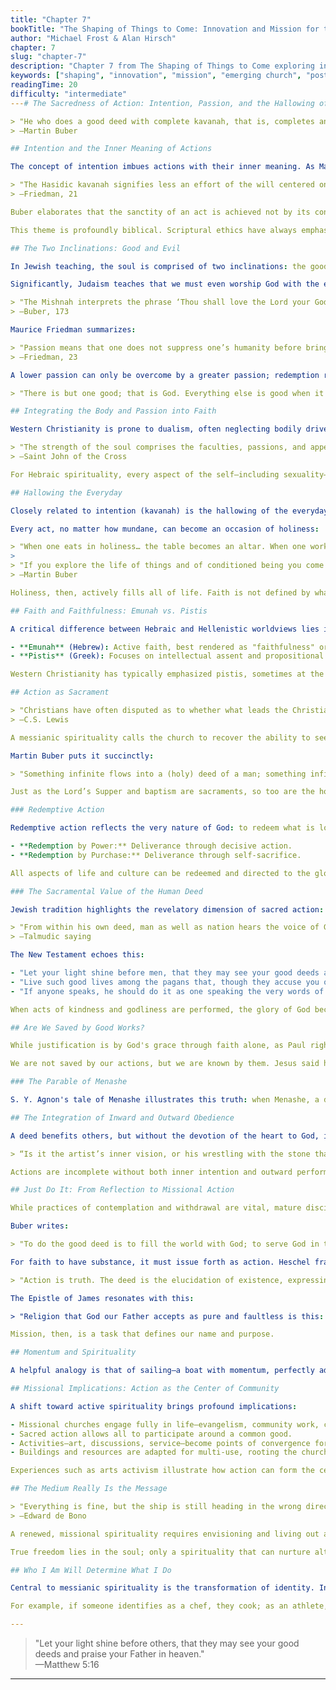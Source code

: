 ```yaml
---
title: "Chapter 7"
bookTitle: "The Shaping of Things to Come: Innovation and Mission for the 21st-Century Church"
author: "Michael Frost & Alan Hirsch"
chapter: 7
slug: "chapter-7"
description: "Chapter 7 from The Shaping of Things to Come exploring innovation and mission for the 21st-century church."
keywords: ["shaping", "innovation", "mission", "emerging church", "postmodern"]
readingTime: 20
difficulty: "intermediate"
---# The Sacredness of Action: Intention, Passion, and the Hallowing of the Everyday

> "He who does a good deed with complete kavanah, that is, completes an act in such a way that his whole existence is gathered in it and directed in it towards God, he works on the redemption of the world, on its conquest for God."  
> —Martin Buber

## Intention and the Inner Meaning of Actions

The concept of intention imbues actions with their inner meaning. As Maurice Friedman observes in his definitive biography of Martin Buber, kavanah (in its Kabbalistic form) represents the deliberate concentration of will—an inner attitude which is more effective than the particular nature of the action being performed. In its Hasidic development, kavanah shifts from magical intention to a general consecration, a dedication people bring to all their actions:

> "The Hasidic kavanah signifies less an effort of the will centered on the attainment of a definite end than the purposeful direction of the whole being in accordance with some feeling springing up in the depths of one's nature. Without kavanah, no service of God has any value, for right (moral) action is dependent on the intensity of inner religious feeling. Thus Hasidism does not recognize any division between religion and ethics, nor is its ethics limited to any prescribed and peculiar action."  
> —Friedman, 21

Buber elaborates that the sanctity of an act is achieved not by its content, but by the God-oriented intent behind it. Every passion can be transformed into virtue; every inclination is a potential "vehicle of God." It is the intensity and direction of the soul which makes a deed holy.

This theme is profoundly biblical. Scriptural ethics have always emphasized motive and intentionality. Yet, too often, we have lacked the theological framework to appreciate how our everyday actions can participate in redemption.

## The Two Inclinations: Good and Evil

In Jewish teaching, the soul is comprised of two inclinations: the good inclination (yetzer hatov) and the evil inclination (yetzer hara). The good inclination leads us toward God, channeling the directed forces of the soul. The evil inclination, however, is simply passion left undirected—not inherently evil, but dangerous if not oriented toward God.

Significantly, Judaism teaches that we must even worship God with the evil inclination:

> "The Mishnah interprets the phrase ‘Thou shall love the Lord your God with all thy heart’ to mean with both your inclinations, the ‘good’ and the ‘evil’; that is, with and by your decision, so that the ardor of passion is converted and enters into the unified deed with all its strength. For no inclination is evil in itself; it is made evil by man when he surrenders to it instead of controlling it."  
> —Buber, 173

Maurice Friedman summarizes:

> "Passion means that one does not suppress one’s humanity before bringing oneself into relation with others, but, on the contrary, directs one’s ‘evil’ urge into that relationship in such a way that, without losing its force, it ceases to be evil."  
> —Friedman, 23

A lower passion can only be overcome by a greater passion; redemption requires holy passion. As C.S. Lewis notes in *The Great Divorce*:

> "There is but one good; that is God. Everything else is good when it looks to Him and bad when it turns from Him."

## Integrating the Body and Passion into Faith

Western Christianity is prone to dualism, often neglecting bodily drives and passions. The Hebraic tradition, however, seeks to harness these forces for their intended, creational purposes. Failing to integrate aspects like sexuality into faith can result in experiencing them as destructive. Saint John of the Cross affirms:

> "The strength of the soul comprises the faculties, passions, and appetites. All this strength is ruled by the will. When the will directs these faculties, passions, and appetites towards God, turning away from all that is not God, the soul presents its strength for God, and comes to love Him with all its might."  
> —Saint John of the Cross

For Hebraic spirituality, every aspect of the self—including sexuality—must be brought under God’s direction. This approach leads to a vigorous, passionate faithfulness.

## Hallowing the Everyday

Closely related to intention (kavanah) is the hallowing of the everyday. The Hebraic worldview recognizes only two realities: the holy and the not-yet-holy. The task of God’s people is to transform the not-yet-holy into the holy by directing every deed toward God, infusing ordinary life with intentionality and sanctity.

Every act, no matter how mundane, can become an occasion of holiness:

> "When one eats in holiness… the table becomes an altar. When one works in holiness, he raises up the sparks that hide themselves in all tools. When one walks in holiness across the field, the soft songs of all herbs … enter into the song of our soul. When a husband is united with his wife in holiness, then the Shekinah rests over them."
>
> "If you explore the life of things and of conditioned being you come to the unfathomable. If you deny the life of things and of conditioned being you stand before nothingness. If you hallow this life you meet the living God."  
> —Martin Buber

Holiness, then, actively fills all of life. Faith is not defined by what we avoid, but by what we actively hallow.

## Faith and Faithfulness: Emunah vs. Pistis

A critical difference between Hebraic and Hellenistic worldviews lies in their understanding of faith:

- **Emunah** (Hebrew): Active faith, best rendered as "faithfulness" or "active trust," rooted in action and relationship.
- **Pistis** (Greek): Focuses on intellectual assent and propositional belief.

Western Christianity has typically emphasized pistis, sometimes at the expense of emunah. A return to active trust—lived faithfulness—is essential for a vibrant, missional Christian life. Our evangelism must offer not just doctrine but a lived, relational encounter with Christ.

## Action as Sacrament

> "Christians have often disputed as to whether what leads the Christian home is good actions or Faith in Christ. It does seem to me like asking which blade in a pair of scissors is most necessary."  
> —C.S. Lewis

A messianic spirituality calls the church to recover the ability to see God in the so-called ordinary world of action. Christian activism, when done with holy intention and in Jesus' name, becomes a sacrament—a visible means of grace both to the recipient and the actor.

Martin Buber puts it succinctly:

> "Something infinite flows into a (holy) deed of a man; something infinite flows from it ... the fullness of the world's destiny, namelessly interwoven, passes through his hands."

Just as the Lord’s Supper and baptism are sacraments, so too are the holy deeds done in God's name.

### Redemptive Action

Redemptive action reflects the very nature of God: to redeem what is lost and restore it to its intended purpose. From alleviating suffering to engaging with culture—through art, literature, or social action—redemption is possible and necessary:

- **Redemption by Power:** Deliverance through decisive action.
- **Redemption by Purchase:** Deliverance through self-sacrifice.

All aspects of life and culture can be redeemed and directed to the glory of God.

### The Sacramental Value of the Human Deed

Jewish tradition highlights the revelatory dimension of sacred action:

> "From within his own deed, man as well as nation hears the voice of God."  
> —Talmudic saying

The New Testament echoes this:

- "Let your light shine before men, that they may see your good deeds and praise your Father in heaven." (Matt. 5:16)
- "Live such good lives among the pagans that, though they accuse you of doing wrong, they may see your good deeds and glorify God..." (1 Pet. 2:12)
- "If anyone speaks, he should do it as one speaking the very words of God. If anyone serves, he should do it with the strength God provides..." (1 Pet. 4:11)

When acts of kindness and godliness are performed, the glory of God becomes visible. Our actions are not extraneous to our spirituality—they are its very expression.

## Are We Saved by Good Works?

While justification is by God's grace through faith alone, as Paul rightly insists, our deeds retain inherent value. Not as the basis of salvation, but as outflow and evidence of the life of faith. If actions were not significant, why do they feature so prominently in final judgment (e.g., 1 Cor. 3:10–15; Matt. 12:36–37; Rev. 20; John 5:27–30)?

We are not saved by our actions, but we are known by them. Jesus said his disciples would be known by their love for one another.

### The Parable of Menashe

S. Y. Agnon's tale of Menashe illustrates this truth: when Menashe, a deeply kind man, sells the rabbi’s letter affirming his name for quick gain, he effectively loses his name—his identity. Only through an act of sacrificial love does he regain it. Our actions mirror our true selves; to live like Christ is to retain our Christian identity.

## The Integration of Inward and Outward Obedience

A deed benefits others, but without the devotion of the heart to God, it will not benefit the doer. God is concerned with right living—encompassing motive, action, and holistic obedience. Rabbi Abraham Heschel observes:

> “Is it the artist’s inner vision, or his wrestling with the stone that brings forth a sculpture? Right living is like a work of art, the product of both an inner vision and a wrestling with concrete situations.”

Actions are incomplete without both inner intention and outward performance. Discipline is intended to keep us open and attentive to God.

## Just Do It: From Reflection to Missional Action

While practices of contemplation and withdrawal are vital, mature discipleship cannot remain passive. The imbalance must be redressed; faith grows through rhythms of both receptivity and activity. As someone noted, "The best way to predict the future is to invent it."

Buber writes:

> "To do the good deed is to fill the world with God; to serve God in truth is to draw Him into life."

For faith to have substance, it must issue forth as action. Heschel frames it thus:

> "Action is truth. The deed is the elucidation of existence, expressing thirst for God with body and soul... The mitzvoth are the Jewish sacraments, sacraments that may be performed in common acts of kindness."

The Epistle of James resonates with this:

> "Religion that God our Father accepts as pure and faultless is this: to look after orphans and widows in their distress and to keep oneself from being polluted by the world." (James 1:27)

Mission, then, is a task that defines our name and purpose.

## Momentum and Spirituality

A helpful analogy is that of sailing—a boat with momentum, perfectly adjusted to the wind, is truly free; when stalled, it is "in irons." So too with Christian life: a body in motion tends to stay in motion. Action creates spiritual momentum, and reflective practices are most fruitful within this context.

## Missional Implications: Action as the Center of Community

A shift toward active spirituality brings profound implications:

- Missional churches engage fully in life—evangelism, community work, causes, public spaces.
- Sacred action allows all to participate around a common good.
- Activities—art, discussions, service—become points of convergence for believers and seekers.
- Buildings and resources are adapted for multi-use, rooting the church in its locale and inviting wider participation.

Experiences such as arts activism illustrate how action can form the center of a community, providing contexts for grace and mission, even among those not yet Christians.

## The Medium Really Is the Message

> "Everything is fine, but the ship is still heading in the wrong direction."  
> —Edward de Bono

A renewed, missional spirituality requires envisioning and living out an alternative reality of communal Christian life. Like Ginger in *Chicken Run*, true leaders see beyond "the way things have always been" and dare to act upon new visions.

True freedom lies in the soul; only a spirituality that can nurture alternative communal life will break the shackles of dying Christendom. This spirituality must be both missional and evangelistic, modeling itself after Jesus and the early church.

## Who I Am Will Determine What I Do

Central to messianic spirituality is the transformation of identity. In Christ, believers are made new—children of God, saints, inheritors of the kingdom. The New Testament documents this pattern: the indicative (who we are) precedes the imperative (how we live). Our new identity in Christ shapes our actions.

For example, if someone identifies as a chef, they cook; as an athlete, they train. Likewise, our spiritual identity compels corresponding action. Embracing a missionary identity inspires practical engagement in the world, beyond the confines of institutional religion.

---
```


> "Let your light shine before others, that they may see your good deeds and praise your Father in heaven."  
> —Matthew 5:16

---
